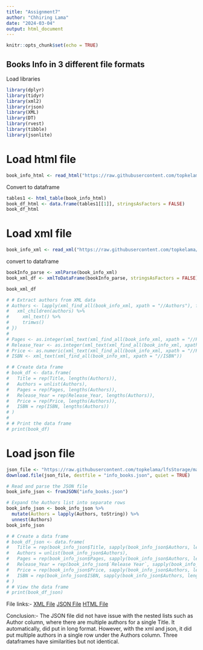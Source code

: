 ```yaml
---
title: "Assignment7"
author: "Chhiring Lama"
date: "2024-03-04"
output: html_document
---
```


```r
knitr::opts_chunk$set(echo = TRUE)
```

## Books Info in 3 different file formats

Load libraries

```r
library(dplyr)
library(tidyr)
library(xml2)
library(rjson)
library(XML)
library(DT)
library(rvest)
library(tibble)
library(jsonlite)

```

# Load html file 

```r
book_info_html <- read_html("https://raw.githubusercontent.com/topkelama/lfsStorage/main/info_books.html")
```

Convert to dataframe

```r
tables1 <- html_table(book_info_html)
book_df_html <- data.frame(tables1[[1]], stringsAsFactors = FALSE)
book_df_html
```
# Load xml file

```r
book_info_xml <- read_xml("https://raw.githubusercontent.com/topkelama/lfsStorage/main/info_books.xml")
```

convert to dataframe

```r
bookInfo_parse <- xmlParse(book_info_xml)
book_xml_df <- xmlToDataFrame(bookInfo_parse, stringsAsFactors = FALSE)

```

```r
book_xml_df
```


```r
# # Extract authors from XML data
# Authors <- lapply(xml_find_all(book_info_xml, xpath = "//Authors"), function(authors) {
#   xml_children(authors) %>% 
#     xml_text() %>% 
#     trimws()
# })
# 
# Pages <- as.integer(xml_text(xml_find_all(book_info_xml, xpath = "//Pages")))
# Release_Year <- as.integer(xml_text(xml_find_all(book_info_xml, xpath = "//Release_Year")))
# Price <- as.numeric(xml_text(xml_find_all(book_info_xml, xpath = "//Price")))
# ISBN <- xml_text(xml_find_all(book_info_xml, xpath = "//ISBN"))
```


```r
# # Create data frame
# book_df <- data.frame(
#   Title = rep(Title, lengths(Authors)),
#   Authors = unlist(Authors),
#   Pages = rep(Pages, lengths(Authors)),
#   Release_Year = rep(Release_Year, lengths(Authors)),
#   Price = rep(Price, lengths(Authors)),
#   ISBN = rep(ISBN, lengths(Authors))
# )
# 
# # Print the data frame
# print(book_df)
```

# Load json file

```r
json_file <- "https://raw.githubusercontent.com/topkelama/lfsStorage/main/info_books.json"
download.file(json_file, destfile = "info_books.json", quiet = TRUE)
```


```r
# Read and parse the JSON file
book_info_json <- fromJSON("info_books.json")
```


```r
# Expand the Authors list into separate rows
book_info_json <- book_info_json %>%
  mutate(Authors = lapply(Authors, toString)) %>%
  unnest(Authors)
book_info_json
```



```r
# # Create a data frame
# book_df_json <- data.frame(
#   Title = rep(book_info_json$Title, sapply(book_info_json$Authors, length)),
#   Authors = unlist(book_info_json$Authors),
#   Pages = rep(book_info_json$Pages, sapply(book_info_json$Authors, length)),
#   Release_Year = rep(book_info_json$`Release Year`, sapply(book_info_json$Authors, length)),
#   Price = rep(book_info_json$Price, sapply(book_info_json$Authors, length)),
#   ISBN = rep(book_info_json$ISBN, sapply(book_info_json$Authors, length))
# )
# # View the data frame
# print(book_df_json)

```

File links:-
<a href="https://raw.githubusercontent.com/topkelama/lfsStorage/main/info_books.xml">XML File</a>
<a href="https://raw.githubusercontent.com/topkelama/lfsStorage/main/info_books.json">JSON File</a>
<a href="https://raw.githubusercontent.com/topkelama/lfsStorage/main/info_books.html">HTML File</a>




Conclusion:- The JSON file did not have issue with the nested lists such as Author column, where there are multiple authors for a single Title. It automatically, did put in long format. However, with the xml and json, it did put multiple authors in a single row under the Authors column. Three dataframes have similarities but not identical. 


